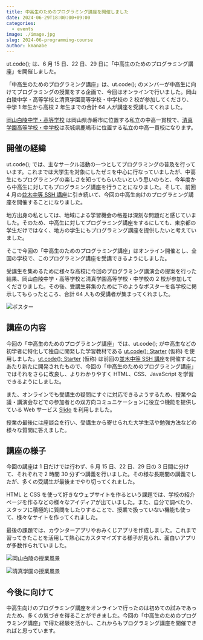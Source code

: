 ```yaml
---
title: 中高生のためのプログラミング講座を開催しました
date: 2024-06-29T18:00:00+09:00
categories:
  - events
image: ./image.jpg
slug: 2024-06-programming-course
author: kmanabe
---
```


ut.code(); は、6 月 15 日、22 日、29 日に「中高生のためのプログラミング講座」を開催しました。

「中高生のためのプログラミング講座」は、ut.code(); のメンバーが中高生に向けてプログラミングの授業をする企画で、今回はオンラインで行いました。岡山白陵中学・高等学校と清真学園高等学校・中学校の 2 校が参加してくださり、中学 1 年生から高校 2 年生までの合計 64 人が講座を受講してくれました。

[岡山白陵中学・高等学校](https://www.okahaku.ed.jp/) は岡山県赤磐市に位置する私立の中高一貫校で、[清真学園高等学校・中学校](https://www.seishin-web.jp/)は茨城県鹿嶋市に位置する私立の中高一貫校になります。


## 開催の経緯

ut.code(); では、主なサークル活動の一つとしてプログラミングの普及を行っています。これまでは大学生を対象にしたゼミを中心に行なっていましたが、中高生にもプログラミングの楽しさを知ってもらいたいという思いのもと、今年度から中高生に対してもプログラミング講座を行うことになりました。そして、前回 4 月の[並木中等 SSH 講座](/articles/2024-namiki-secondary-school-ssh-seminar/)に引き続いて、今回の中高生向けのプログラミング講座を開催することになりました。

地方出身の私としては、地域による学習機会の格差は深刻な問題だと感じていました。そのため、中高生に対してプログラミング講座をするにしても、東京都の学生だけではなく、地方の学生にもプログラミング講座を提供したいと考えていました。

そこで今回の「中高生のためのプログラミング講座」はオンライン開催とし、全国の学校で、このプログラミング講座を受講できるようにしました。

受講生を集めるために様々な高校に今回のプログラミング講演会の提案を行った結果、岡山白陵中学・高等学校と清真学園高等学校・中学校の 2 校が参加してくださりました。その後、受講生募集のために下のようなポスターを各学校に掲示してもらったところ、合計 64 人もの受講者が集まってくれました。

![ポスター](./poster.png)

## 講座の内容

今回の「中高生のためのプログラミング講座」では、ut.code(); が中高生などの初学者に特化して独自に開発した学習教材である [ut.code(); Starter](https://starter.utcode.net/) (仮称) を使用しました。[ut.code(); Starter](https://starter.utcode.net/) (仮称) は前回の[並木中等 SSH 講座](/articles/2024-namiki-secondary-school-ssh-seminar/)を開催するにあたり新たに開発されたもので、今回の「中高生のためのプログラミング講座」ではそれをさらに改良し、よりわかりやすく HTML、CSS、JavaScript を学習できるようにしました。

また、オンラインでも受講生の疑問にすぐに対応できるようするため、授業や会議・講演会などでの参加者との双方向コミュニケーションに役立つ機能を提供している Web サービス [Slido](https://www.slido.com/jp) を利用しました。

授業の最後には座談会を行い、受講生から寄せられた大学生活や勉強方法などの様々な質問に答えました。


## 講座の様子

今回の講座は 1 日だけでは行わず、6 月 15 日、22 日、29 日の 3 日間に分けて、それぞれで 2 時間 30 分ずつ講義を行いました。その様な長期間の講義でしたが、多くの受講生が最後までやり切ってくれました。

HTML と CSS を使って好きなウェブサイトを作るという課題では、学校の紹介ページを作るなどの様々なアイディアが出ていました。また、自分で調べたり、スタッフに積極的に質問をしたりすることで、授業で扱っていない機能も使って、様々なサイトを作ってくれました。

最後の課題では、カウンターアプリやおみくじアプリを作成しました。これまで習ってきたことを活用して熱心にカスタマイズする様子が見られ、面白いアプリが多数作られていました。

![岡山白陵の授業風景](./okahaku-student.jpg)

![清真学園の授業風景](./seishin-student.jpg)

## 今後に向けて

中高生向けのプログラミング講座をオンラインで行ったのは初めての試みであったため、多くの気づきを得ることができました。今回の「中高生のためのプログラミング講座」で得た経験を活かし、これからもプログラミング講座を開催できればと思っています。